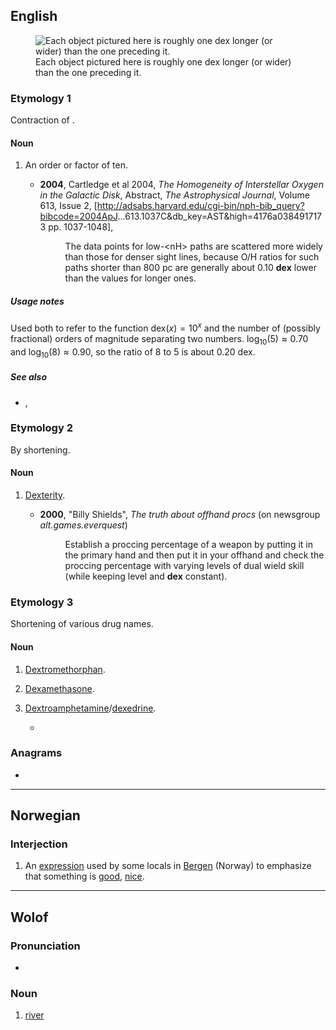 {{also|Dex|dex-}}
==English==
[[File:Icons 1e-6m to 1e5m squares 512pixel.png|thumb|Each object pictured here is roughly one dex longer (or wider) than the one preceding it.]]

===Etymology 1===
Contraction of {{m|en|decimal}} {{m|en|exponent}}.

====Noun====
{{en-noun}}

# {{lb|en|physics|and|astrophysics}} An order or factor of ten.
#* '''2004''', Cartledge et al 2004, ''The Homogeneity of Interstellar Oxygen in the Galactic Disk'', Abstract, ''The Astrophysical Journal'', Volume 613, Issue 2, [http://adsabs.harvard.edu/cgi-bin/nph-bib_query?bibcode=2004ApJ...613.1037C&amp;db_key=AST&amp;high=4176a0384917173 pp. 1037-1048],
#*: The data points for <nowiki>low-<nH></nowiki> paths are scattered more widely than those for denser sight lines, because O/H ratios for such paths shorter than 800 pc are generally about 0.10 '''dex''' lower than the values for longer ones.

=====Usage notes=====
Used both to refer to the function <math>\mathrm{dex}(x) = 10^x</math> and the number of (possibly fractional) orders of magnitude separating two numbers. <math>\log_{10}(5) \approx 0.70</math> and <math>\log_{10}(8) \approx 0.90</math>, so the ratio of 8 to 5 is about 0.20 dex.

=====See also=====
* {{l|en|order of magnitude}}, {{l|en|decibel}}

===Etymology 2===
By shortening.

====Noun====
{{en-noun|-}}

# {{lb|en|RPG}} [[dexterity|Dexterity]].
#* '''2000''', "Billy Shields", ''The truth about offhand procs'' (on newsgroup ''alt.games.everquest'')
#*: Establish a proccing percentage of a weapon by putting it in the primary hand and then put it in your offhand and check the proccing percentage with varying levels of dual wield skill (while keeping level and '''dex''' constant).

===Etymology 3===
Shortening of various drug names.

====Noun====
{{en-noun|-}}

# {{lb|en|colloquial}} [[dextromethorphan|Dextromethorphan]].
# {{lb|en|medicine|colloquial}} [[dexamethasone|Dexamethasone]].
# {{lb|en|colloquial}} [[dextroamphetamine|Dextroamphetamine]]/[[dexedrine]].
#* {{RQ:Gibson Neuromancer|page=7|passage=Two blocks west of the Chat, in a teashop called the Jarre de Thé, Case washed down the night's first pill with a double espresso. It was a flat pink octagon, a potent species of Brazilian '''dex''' he bought from one of Zone's girls.}}

===Anagrams===
* {{anagrams|en|a=dex|Exd.}}

----

==Norwegian==

===Interjection===
{{head|no|interjection}}

# An [[expression]] used by some locals in [[w:Bergen|Bergen]] (Norway) to emphasize that something is [[good]], [[nice]].

{{attention|no}}

----

==Wolof==

===Pronunciation===
* {{IPA|wo|/dɛx/}}

===Noun===
{{head|wo|noun}}

# [[river]]